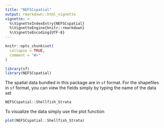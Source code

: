 ```yaml
---
title: "NEFSCspatial"
output: rmarkdown::html_vignette
vignette: >
  %\VignetteIndexEntry{NEFSCspatial}
  %\VignetteEngine{knitr::rmarkdown}
  %\VignetteEncoding{UTF-8}
---
```


```r
knitr::opts_chunk$set(
  collapse = TRUE,
  comment = "#>"
)
```

```r
library(sf)
library(NEFSCspatial)
```

The spatial data bundled in this package are in `sf` format. For the shapefiles in `sf` format, you can view the fields simply by typing the name of the data set

```r
NEFSCspatial::Shellfish_Strata
```

To visualize the data simply use the plot function

```r
plot(NEFSCspatial::Shellfish_Strata)
```
